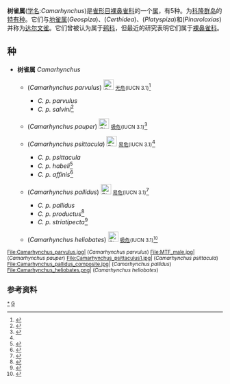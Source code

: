 {{Automatic Taxobox
| image = Geospiza parvula.jpg
| image_caption = 小树雀<br/>([[学名|学名]]:''Geospiza magnirostris'')
| taxon = Camarhynchus
| authority = [[John_Gould|Gould]], 1837
}}

'''树雀属'''([[学名|学名]]:''Camarhynchus'')是[[雀形目|雀形目]][[裸鼻雀科|裸鼻雀科]]的一个[[属|属]]，有5种。为[[科隆群岛|科隆群岛]]的[[特有种|特有种]]。它们与[[地雀属|地雀属]](''Geospiza'')、{{tsl|en|Certhidea|莺雀属}}(''Certhidea'')、{{tsl|en|Platyspiza|植食树雀属}}(''Platyspiza'')和{{tsl|en|Pinaroloxias|科科斯岛雀属}}(''Pinaroloxias'')并称为[[达尔文雀|达尔文雀]]。它们曾被认为属于[[鹀科|鹀科]]，但最近的研究表明它们属于[[裸鼻雀科|裸鼻雀科]]。

==种==
* '''树雀属''' ''Camarhynchus''
** {{tsl|en|Camarhynchus parvulus|小树雀}} (''Camarhynchus parvulus'') [[File:Status_iucn_LC_icon.svg|24px]] <small>[[无危|无危]](IUCN 3.1)</small><ref>{{IUCN|id=22723778 |title=''Camarhynchus parvulus'' |assessors=[[BirdLife_International|BirdLife International]] |version=2013.2 |year=2012 |accessdate=25 December 2015}}</ref>
*** ''C. p. parvulus''
*** ''C. p. salvini''<ref>{{cite web|url=http://avibase.bsc-eoc.org/species.jsp?lang=ZH&avibaseid=8245914715D11016|language=en |title=''Camarhynchus parvulus salvini'' Ridgway, 1894|publisher=Avibase | date= |accessdate=2015-12-24 }}</ref>
** {{tsl|en|Camarhynchus pauper|中树雀}} (''Camarhynchus pauper'') [[File:Status_iucn_CR_icon.svg|24px]] <small>[[极危|极危]](IUCN 3.1)</small><ref name="#1">{{IUCN|id=22723773 |title=''Camarhynchus pauper'' |assessors=[[BirdLife_International|BirdLife International]] |version=2013.2 |year=2013 |accessdate=25 December 2015}}</ref>
** {{tsl|en|Camarhynchus psittacula|大树雀}} (''Camarhynchus psittacula'') [[File:Status_iucn_VU_icon.svg|24px]] <small>[[易危|易危]](IUCN 3.1)</small><ref name="#1"/>
***''C. p. psittacula''
***''C. p. habeli''<ref>{{cite web|url=http://avibase.bsc-eoc.org/species.jsp?lang=ZH&avibaseid=BB03F17F&sec=summary&ssver=1|language=en |title=''Camarhynchus psittacula habeli'' Sclater & Salvin, 1870|publisher=Avibase | date= |accessdate=2015-12-24 }}</ref>
***''C. p. affinis''<ref>{{cite web |url=http://avibase.bsc-eoc.org/species.jsp?lang=ZH&avibaseid=AF067496&sec=summary&ssver=1 |language=en |title=''Camarhynchus psittacula affinis'' Ridgway, 1894 |publisher=Avibase |date= |accessdate=2015-12-24 |archive-date=2016-04-21 |archive-url=https://web.archive.org/web/20160421034447/http://avibase.bsc-eoc.org/species.jsp?lang=ZH&avibaseid=AF067496&sec=summary&ssver=1 |dead-url=no }}</ref>
** {{tsl|en|Camarhynchus pallidus|拟鴷树雀}} (''Camarhynchus pallidus'') [[File:Status_iucn_VU_icon.svg|24px]] <small>[[易危|易危]](IUCN 3.1)</small><ref>{{IUCN|id=22723783 |title=''Camarhynchus pallidus'' |assessors=[[BirdLife_International|BirdLife International]] |version=2013.2 |year=2012 |accessdate=25 December 2015}}</ref>
*** ''C. p. pallidus''
*** ''C. p. productus''<ref>{{cite web |url=http://avibase.bsc-eoc.org/species.jsp?lang=ZH&avibaseid=24572C12&sec=summary&ssver=1 |language=en |title=''Camarhynchus pallidus productus'' Ridgway, 1894 |publisher=Avibase |date= |accessdate=2015-12-24 |archive-date=2016-04-23 |archive-url=https://web.archive.org/web/20160423053740/http://avibase.bsc-eoc.org/species.jsp?lang=ZH&avibaseid=24572C12&sec=summary&ssver=1 |dead-url=no }}</ref>
*** ''C. p. striatipecta''<ref>{{cite web|url=http://avibase.bsc-eoc.org/species.jsp?lang=ZH&avibaseid=A4E90533&sec=summary&ssver=1|language=en |title=''Camarhynchus pallidus striatipecta '' Swarth, 1931|publisher=Avibase | date= |accessdate=2015-12-24 }}</ref>
** {{tsl|en|Camarhynchus heliobates|红树林树雀}} (''Camarhynchus heliobates'') [[File:Status_iucn_CR_icon.svg|24px]] <small>[[极危|极危]](IUCN 3.1)<ref>{{IUCN|id=22723786 |title=''Camarhynchus heliobates'' |assessors=[[BirdLife_International|BirdLife International]] |version=2013.2 |year=2013 |accessdate=25 December 2015}}</ref>

<gallery>
File:Camarhynchus_parvulus.jpg|{{tsl|en|Camarhynchus parvulus|小树雀}} (''Camarhynchus parvulus'')
File:MTF_male.jpg|{{tsl|en|Camarhynchus pauper|中树雀}} (''Camarhynchus pauper'')
File:Camarhynchus_psittaculus1.jpg|{{tsl|en|Camarhynchus psittacula|大树雀}} (''Camarhynchus psittacula'')
File:Camarhynchus_pallidus_composite.jpg|{{tsl|en|Camarhynchus pallidus|拟鴷树雀}} (''Camarhynchus pallidus'')
File:Camarhynchus_heliobates.png|{{tsl|en|Camarhynchus heliobates|红树林树雀}} (''Camarhynchus heliobates'')
</gallery>

==参考资料==
{{reflist|2}}

{{Taxonbar|from=Q2173058}}

[[Category:树雀属|*]]
[[Category:裸鼻雀科|G]]